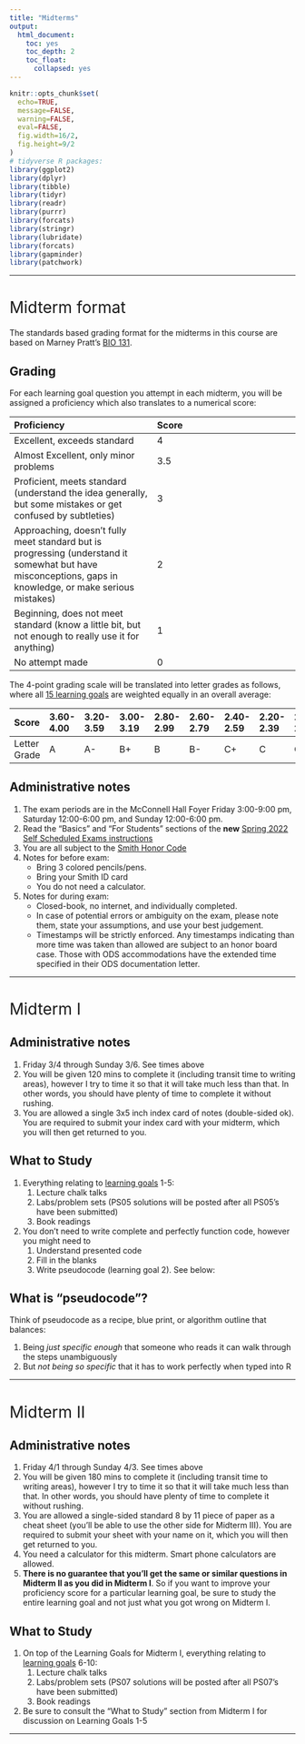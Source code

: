 ```yaml
---
title: "Midterms"
output:
  html_document:
    toc: yes
    toc_depth: 2
    toc_float:
      collapsed: yes
---
```


<style>
h1{font-weight: 400;}
</style>

```r
knitr::opts_chunk$set(
  echo=TRUE, 
  message=FALSE, 
  warning=FALSE, 
  eval=FALSE, 
  fig.width=16/2, 
  fig.height=9/2
)
# tidyverse R packages:
library(ggplot2)
library(dplyr)
library(tibble)
library(tidyr)
library(readr)
library(purrr)
library(forcats)
library(stringr)
library(lubridate)
library(forcats)
library(gapminder)
library(patchwork)
```

<!--
{target="_blank"}
-->

***



# Midterm format

The standards based grading format for the midterms in this course are based on Marney Pratt's [BIO 131](https://docs.google.com/document/d/1_FB2EHtqTEpd1RJHb6SfyV19rgXlrjNKbsxhPh9UC6w/edit){target="_blank"}. 

## Grading

For each learning goal question you attempt in each midterm, you will be assigned a proficiency which also translates to a numerical score:

Proficiency | Score 
:--- | :---
Excellent, exceeds standard | 4
Almost Excellent, only minor problems | 3.5
Proficient, meets standard (understand the idea generally, but some mistakes or get confused by subtleties) | 3
Approaching, doesn’t fully meet standard but is progressing (understand it somewhat but have misconceptions, gaps in knowledge, or make serious mistakes) | 2
Beginning, does not meet standard (know a little bit, but not enough to really use it for anything) | 1
No attempt made | 0

The 4-point grading scale will be translated into letter grades as follows, where all [15 learning goals](https://docs.google.com/spreadsheets/d/e/2PACX-1vQM-5FVt5BKJZsfElEV19NwD2MXGgSVUfGLB7dUoD0MbCU6Dkzqx66UMxbgqMaiS6H8CP8numV5Xaf-/pubhtml?gid=323806801&single=true) are weighted equally in an overall average:

Score | 3.60-4.00 | 3.20-3.59 | 3.00-3.19 | 2.80-2.99 | 2.60-2.79 | 2.40-2.59 | 2.20-2.39 | 2.00-2.19 | 1.66-1.99 | 1.33-1.65 | 1.00-1.32 | 0-0.99
:--- | :--- | :--- | :--- | :--- | :--- | :--- | :--- | :--- | :--- | :--- | :--- | :--- | 
Letter Grade | A | A- | B+ | B | B- | C+ | C | C- | D+ | D | D- | E

## Administrative notes

1. The exam periods are in the McConnell Hall Foyer Friday 3:00-9:00 pm, Saturday 12:00-6:00 pm, and Sunday 12:00-6:00 pm.
1. Read the "Basics" and "For Students" sections of the **new** [Spring 2022 Self Scheduled Exams instructions](https://www.science.smith.edu/self-scheduled-exam-printing/){target="_blank"}
1. You are all subject to the [Smith Honor Code](https://www.smith.edu/about-smith/offices/student-affairs/student-handbook/academic-honor-code-0#:~:text=Honor%20Code%20Statement&text=Smith%20College%20expects%20all%20students,of%20course%20work%20and%20examinations.){target="_blank"}
1. Notes for before exam:
    + Bring 3 colored pencils/pens.
    + Bring your Smith ID card
    + You do not need a calculator.
1. Notes for during exam:
    + Closed-book, no internet, and individually completed.
    + In case of potential errors or ambiguity on the exam, please note them, state your assumptions, and use your best judgement.
    + Timestamps will be strictly enforced. Any timestamps indicating than more time was taken than allowed are subject to an honor board case. Those with ODS accommodations have the extended time specified in their ODS documentation letter. 




***



# Midterm I {#midtermI}

## Administrative notes

1. Friday 3/4 through Sunday 3/6. See times above
1. You will be given 120 mins to complete it (including transit time to writing areas), however I try to time it so that it will take much less than that. In other words, you should have plenty of time to complete it without rushing.
1. You are allowed a single 3x5 inch index card of notes (double-sided ok). You are required to submit your index card with your midterm, which you will then get returned to you. 


## What to Study

1. Everything relating to [learning goals](https://docs.google.com/spreadsheets/d/e/2PACX-1vQM-5FVt5BKJZsfElEV19NwD2MXGgSVUfGLB7dUoD0MbCU6Dkzqx66UMxbgqMaiS6H8CP8numV5Xaf-/pubhtml?gid=323806801&single=true) 1-5:
    1. Lecture chalk talks
    1. Labs/problem sets (PS05 solutions will be posted after all PS05's have been submitted)
    1. Book readings
1. You don't need to write complete and perfectly function code, however you might need to
    1. Understand presented code
    1. Fill in the blanks
    1. Write pseudocode (learning goal 2). See below:

    
## What is "pseudocode"?

Think of pseudocode as a recipe, blue print, or algorithm outline that balances:

1. Being *just specific enough* that someone who reads it can walk through the steps unambiguously
1. But *not being so specific* that it has to work perfectly when typed into R



***



# Midterm II {#midtermII}

## Administrative notes

1. Friday 4/1 through Sunday 4/3. See times above
1. You will be given 180 mins to complete it (including transit time to writing areas), however I try to time it so that it will take much less than that. In other words, you should have plenty of time to complete it without rushing.
1. You are allowed a single-sided standard 8 by 11 piece of paper as a cheat sheet (you'll be able to use the other side for Midterm III). You are required to submit your sheet with your name on it, which you will then get returned to you. 
1. You need a calculator for this midterm. Smart phone calculators are allowed.
1. **There is no guarantee that you'll get the same or similar questions in Midterm II as you did in Midterm I**. So if you want to improve your proficiency score for a particular learning goal, be sure to study the entire learning goal and not just what you got wrong on Midterm I.


## What to Study

1. On top of the Learning Goals for Midterm I, everything relating to [learning goals](https://docs.google.com/spreadsheets/d/e/2PACX-1vQM-5FVt5BKJZsfElEV19NwD2MXGgSVUfGLB7dUoD0MbCU6Dkzqx66UMxbgqMaiS6H8CP8numV5Xaf-/pubhtml?gid=323806801&single=true) 6-10:
    1. Lecture chalk talks
    1. Labs/problem sets (PS07 solutions will be posted after all PS07's have been submitted)
    1. Book readings
1. Be sure to consult the "What to Study" section from Midterm I for discussion on Learning Goals 1-5



***



<!--
https://docs.google.com/document/d/1tHFupDpC1ZeoTeJAOk4_D0uAatG9n19nmmUGkrH6y7w/edit
-->


<!--

*Posted Saturday, April 4th, 2020* In this new phase of the course, we are adjusting the format for badge challenges II, III, and IV to follow a **self-graded** model. This model is used by certain members of Smith's Engineering Department and this semester is being expanded in some engineering classes to their exams. 

## Motivation

As stated on our COVID-19 Information document, our overarching theme for the rest of the semester is both **Maximal Flexibility** and **Equity**. The world has changed, and your learning spaces and environments have changed drastically. We believe that employing a version of self-graded badge challenges provides  for 1) greater flexibility than trying to "proceed as normal" and 2) more equity across variations in living situations and learning environments. All this while still retaining the badge challenge system's core philosophy of "mastery-based learning."


## Video summaries {#videos}

*Posted Tuesday, April 7th, 2020* 

For a summary on "How to Take Badge Challenge 2", watch this 5m20s YouTube video. This video is a visual summary of the "Process", "Logistics", and "Honor Code" sections below. 

<center>
<iframe width="560" height="315" src="https://www.youtube.com/embed/l6IJSJ9V_c4" frameborder="0" allow="accelerometer; autoplay; encrypted-media; gyroscope; picture-in-picture" allowfullscreen></iframe>
</center>
</br>

For a summary on "How to Study for Badge Challenge 2", watch this 14m10s YouTube video.

<center>
<iframe width="560" height="315" src="https://www.youtube.com/embed/bwG0LmgOgOg" frameborder="0" allow="accelerometer; autoplay; encrypted-media; gyroscope; picture-in-picture" allowfullscreen></iframe>
</center>
</br>


## Process

First and foremost, yes, there are still badge challenges.

* There are still badge challenge "windows", but they are longer than the Seelye self-scheduled window we had for badge challenge 1. 
* The maximum number of badges that you can turn in at the end of the Phase 3 is 7. After describing the process, there is a FAQ section where we will justify the reasoning behind our decisions. 

However, the steps you'll follow to complete a badge challenge is now a new three stage process. Below lists how this will work: 

**Phase 1:** Initial solutions for badge challenge questions

* This phase resembles the "usual" model where you will have 3h (instead of 2h20min) from the time you download the badge challenge from Moodle and when you stop working. 
* You are not required to print the badge challenge. Rather, you only need to download it onto a device to view it. 
* Just as with Badge Challenge 1, you are completing the badge challenge on paper without the aid of:
    1. A computing device, except to view the badge challenge questions
    1. Your class notes
    1. The textbook 
    1. Of speaking to anyone else about the badge challenge during the window.
* In this phase, each question should be written on its own page. In other words, do not try to squeeze two questions or parts of two questions onto the same physical page. 
* In this phase, only the questions that you attempt "move on" to Phase 2 . 

**Phase 2:** Checking your Phase 1 responses

* In this phase, you will upload a PDF your Phase 1 on **Moodle** and then automatically get access to the instructor-created solution guide. 
* To create a PDF of all of your answers to submit, we recommend using either:
    1. A scanner if you have access to one 
    1. The [CamScanner App](https://www.camscanner.com/user/download){target="_blank"} on a smartphone
    1. Creating photos using some camera and then converting these photos to PDF
* Note that the time to scan and upload your file is NOT part of your 3h Phase 1 window. 
* Once you have the instructor-created solutions, you will correct your Phase 1 work in a **different color ink**.  Please choose colors that are radically different from each other so that we can easily distinguish work from different phases.
* There is no time-limit on this phase. 

**Phase 3:** Reflecting on and grading your current understanding

* In Phase 2, you correct your original work. In this phase, you will assess at what level your mastery of each concept is. 
* For each question, you will download and fill out a cover page that allows for you to reflect on your learning and allows you to assign a level for your current understanding. A preview of the cover page can be found [here](https://docs.google.com/document/d/1alQwvwQGEBrTF1COCxG1lQMRUyn1ouacSolwibAditk/){target="_blank"}; you will notice that it has:
    + A reflection box
    + A marking section on completion of the question
    + A correction and grading section 
    + A section about the honor code
* For the questions that you would like to submit for final grading by the instructors, you will upload each one individually to **Gradescope** this time. Each question will be submitted as a PDF created using the same method as in Phase 2, and will be a packet in the following order:
    1. Cover page
    1. Phase 1 attempt with visible corrections (in a radically different color)
* Note that you can submit up to **seven** questions for final grading. 
* Again, there is no time-limit on this phase. 

**Final Grading:** This part is done by the instructor team, but we are adding it here so you know what happens after you submit everything. 

* We will look over each solution as well as the corrections and reflections. We will comment on your overall work, including your assessment of your understanding. 
* We then will either affirm your score or adjust if necessary. 


## Logistics

Here's a quick breakdown of what you need for each phase:

**Phase 1:** Initial solutions for badge challenge questions

+ Your brain
+ A laptop (or desktop) to download the badge challenge questions onto
+ Blank paper (lined or unlined)
+ A pen or pencil and 2 colored pencils or pens for drawing
+ A device to time your 3-hour window

**Phase 2:** Checking your Phase 1 responses

+ A device to scan your badge challenge with: a scanner, the CamScanner app on your phone, or some device that can take pictures
+ A laptop (or desktop) to both
    1. Upload your resulting PDF of Phase 1 answers to Moodle, like a computer or laptop
    1. Download the instructor-created solution guide
+ A radically different colored pen to note your corrections. Note: A blue pen and a black pen are too close. Think blue/black pen vs. red/hot pink level of "radically different" color. 

**Phase 3:** Reflecting on and grading your current understanding

+ A laptop (or desktop) to download and edit a cover page for each question
+ The same device as in Phase 2 to scan your paper 
+ A program to create a PDF of the cover page and corrected answers for each question. Depending on what you use, this may be automatically done above. 
+ A laptop (or desktop) to upload each question to Gradescope


## Honor code

Like everything in our course, this new implementation of the badge challenges falls under the purview of Smith's Honor Code. In keeping with Provost Thurston's recommendation to be explicit about the Honor Code as it relates to anything related to assessments, we are listing a few details below:

* You may only use your computer or other computing devices during Phase 1 to look at the list of questions (as if they were a printed copy). Using your computer or computing device for any other purpose during that initial 3-hour period is a violation of the Honor Code. 
* Using any materials beyond blank paper, writing implements, and your own very talented brain is not permitted. Doing so is a violation of the honor code. 
* Giving or receiving a copy of the instructor created solution guide to anyone in this course or anyone outside of this semester's course are violations of the Honor Code. Similarly, uploading anything other than your Phase 1 attempts to Moodle is also a violation of the Honor Code. 
* In Phase 2, you are asked to use one radically different color to mark your corrections. Editing your Phase 1 answers in the same color is a violation of the Honor Code. 
* Discussing the badge challenge with anyone during the window is a violation.

This is a long list of details, and we want to assure you that we are only detailing this list to be clear about exactly how the Honor Code applies. We are seeking to be transparent with expectations under this new system, and we want to underline that we absolutely do trust you. 

We love working at an Honor Code school because we get the privilege of trusting you to act with honor and integrity. Unlike many of our colleagues at other schools, we are not being instructed to use a proctoring service to "police"  students taking assessments at home. For this (among so many other things), we are very, very grateful.  

## FAQ

> Question 1:  I don't like this system. I want to just do the old system. Can I opt to do that?

In short, no. This is the new system for both sections of the course. We understand that this is new and has additional steps for you, but we are doing this for several reasons:

1. *Iterative learning process*: There is a wealth of education literature that points to the importance of iterating over concepts. You are iterating on the material four times in each self-graded badge challenge: when you (1) study for, (2) attempt, (3) correct, and (4) reflect on each badge challenge. This iteration will make it more likely that you learn the material deeply.
Additionally, with self-corrections, you have nearly instantaneous feedback on your work and your learning. This means that your iterative learning process is quicker and more effective than under the old system. 
1. *Equity*: We recognize that while education is inherently inequitable,this pandemic is only exacerbating such inequities. While some students have learning spaces where they can take a 3 hour badge challenge without interruption, we know that many are not in such a position. We believe that this system, by adding the correction and reflection phases, effectively downplays the importance of having a 3 hour quiet session. We would rather have an imperfect system that attempts to be more equitable, rather than a system that's only perfect for some.



> Question 2: Under the old system there was no restriction on the number of questions that I could do each time. Why can't I do as many questions as I want? 

Great question! Again, we have several reasons for this restriction:

1. *Prior Experience*: In our prior experience, we have found that students who study for and attempt more than 7 questions tend to not be as successful in demonstrating their mastery of the concepts as they stretch themselves too thin. This may be in part that they are studying too many things and as such, can not deeply study each concept. It also could be due to the limited time during the actual sitting of the badge challenge. Regardless of the reason, we have noticed that in the case of badge challenges attempting more is generally less (in terms of scores). 
1. *Engaging the Badge Challenge System*: Given our prior experience and that with the current remote learning set-up, we want to more plainly help you strategize for the badge challenges. By knowing in advance that seven is the most number of badges you can get "credit" for, we hope that you will more directly engage with the "chart your own learning journey" part of this system.
1. *Your well-being*: Under this new implementation, you will be engaging with each question 4 times (by studying, attempting questions, marking corrections, and then reflecting). So in addition to guiding your educational journey, we want to help you guard your physical time as well as your well-being. Additionally,  this limit downplays the need for a perfectly quiet 3 hour badge challenge session. 

> Question 3: Following up on the above question, what if I turn in 8 questions anyways? 

We will only give you credit for the first seven that you hand in. 

> Question 4: With this seven question restriction, how is it possible to be able to redo badges? 

We have three more badge challenges, which means that if you do 7 badges each time that is 21 badge attempts, and that number does not include any of the badges that you did one the first one. This means that not including anything from the first badge challenge, you can attempt each one once and 6 of them twice. 

> Question 5: I'm super worried about my grade under this model. 

First, remember that this course (along with every course at Smith) is mandatory S/U. To earn a passing grade just for the badge challenges means earning 32/45 points for that section of your grade. That means doing at least 12 badges, earning 3 Golds, 5 Silvers, and 4 Bronzes. If this is your goal, not counting anything on your first badge challenge, you would need to do 4 badges on each of the remaining badge challenges. 

> Question 6: How will my reflections be graded?

Your reflections are part of the instructors' final assessment of your mastery. Below are a few examples: 

1. If your reflection is "I'm awesome and got everything right on this question" but then we see that there is an important difference between your Phase 1 solution and the instructor-provided solutions , then we will note the difference and likely adjust your self-given grade. 
1. Similarly, for example - If your reflection is "I wrote the same thing the instructors always say, so I know I've mastered this topic because", we will likely reflect back to you that your original wording is just repeating our wording and this is not in fact a demonstration of mastering a concept. In this case, we will also likely adjust your self-given grade. A more thorough reflection in this situation could include, for example, a reflection on how you identified the correct concepts to apply in your answer.
1. In contrast to the two above, being overly harsh on your work in your reflection will also merit a comment. If we believe that you have clearly mastered a concept but your reflection does not seem to share that belief, we will comment on that discrepancy as well. 



***



# Badge Challenge II {#challengeII}

## Administrative notes

* Time window: **Friday 4/10 12:01am through Wednesday 4/15 11:59pm**
    + You can start the badge challenge after Friday 4/10 12:01am Eastern Daylight Time
    + You must submit your badge challenge before Wednesday 4/15 11:59pm Eastern Daylight Time
* Format: See the [Revised Format](#challenge-format) section above.
* Please note that Badges 9, 10, and 11 were rebalanced for clarity as follows:
    + The current Badge 11 used to be two separate badges. We felt the distinction was unclear and hence merged them.
    + We added the current Badge 9 on the Central Limit Theorem to emphasize its importance in statistical inference.


## Badges 1-10
    
* Badges: Lectures 1-24 & problem sets 1-7.  In other words everything up to resampling and not confidence intervals.
* What to study:
    + Badge challenge 1!
    + Your hand-written course notes first: they are the "executive summaries" of topics.
    + The material on the course webpage chronologically, in particular the ModernDive readings.



***



# Badge Challenge III {#challengeIII}

## Administrative notes

* Time window: **Friday 4/24 12:01am through Wednesday 4/29 11:59pm**
    + You can start the badge challenge after Friday 4/24 12:01am Eastern Daylight Time
    + You must submit your badge challenge before Wednesday 4/29 11:59pm Eastern Daylight Time
* Format: See the [Revised Format](#challenge-format) section above.
* We will have badge challenge III graded and returned to you by the evening of Saturday 5/2 so that you can study it for badge challenge IV.



## Badges 1-15
    
* Badges: All Lectures 1-35 & all problem sets 1-9. In other words everything.
* What to study:
    + Badge challenges 1 and 2!
    + Your hand-written course notes: they are the "executive summaries" of topics.
    + The material on the course webpage chronologically, in particular the ModernDive readings.



***



# Badge Challenge IV {#challengeIV}

## Administrative notes

* Time window: **Exam week: Monday 5/4 12:01am through Friday 5/8 11:59pm**
    + You can start the badge challenge after Monday 5/4 12:01am Eastern Daylight Time
    + You must submit your badge challenge before Friday 5/8 11:59pm Eastern Daylight Time
* Format: See the [Revised Format](#challenge-format) section above.

## Badges 1-15
    
* Badges: All Lectures 1-35 & all problem sets 1-9. In other words everything.
* What to study:
    + Badge challenges 1, 2, and 3!
    + Your hand-written course notes: they are the "executive summaries" of topics.
    + The material on the course webpage chronologically, in particular the ModernDive readings.

-->
